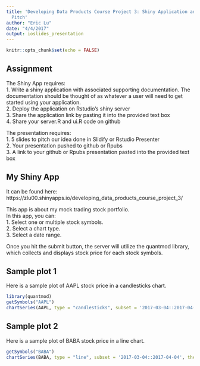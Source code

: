 ```yaml
---
title: 'Developing Data Products Course Project 3: Shiny Application and Reproducible
  Pitch'
author: "Eric Lu"
date: "4/4/2017"
output: ioslides_presentation
---
```


```r
knitr::opts_chunk$set(echo = FALSE)
```

## Assignment 

The Shiny App requires:  
1. Write a shiny application with associated supporting documentation. The documentation should be thought of as whatever a user will need to get started using your application.  
2. Deploy the application on Rstudio's shiny server  
3. Share the application link by pasting it into the provided text box  
4. Share your server.R and ui.R code on github  

The presentation requires:  
1. 5 slides to pitch our idea done in Slidify or Rstudio Presenter  
2. Your presentation pushed to github or Rpubs  
3. A link to your github or Rpubs presentation pasted into the provided text box  

## My Shiny App

It can be found here:   
https://zlu00.shinyapps.io/developing_data_products_course_project_3/

This app is about my mock trading stock portfolio.  
In this app, you can:  
1. Select one or multiple stock symbols.  
2. Select a chart type.  
3. Select a date range.  

Once you hit the submit button, the server will utilize the quantmod library, which collects and displays stock price for each stock symbols. 

## Sample plot 1
Here is a sample plot of AAPL stock price in a candlesticks chart.
```r
library(quantmod)
getSymbols("AAPL")
chartSeries(AAPL, type = "candlesticks", subset = '2017-03-04::2017-04-04', theme = chartTheme("black", up.col="green", dn.col="red"), TA = NULL)
```

## Sample plot 2
Here is a sample plot of BABA stock price in a line chart.
```r
getSymbols("BABA")
chartSeries(BABA, type = "line", subset = '2017-03-04::2017-04-04', theme = chartTheme("black", up.col="green", dn.col="red"), TA = NULL)
```

